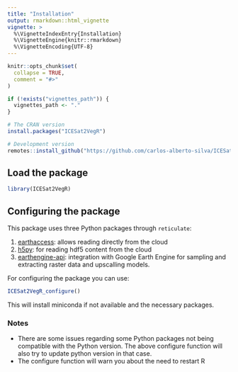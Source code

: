 ```yaml
---
title: "Installation"
output: rmarkdown::html_vignette
vignette: >
  %\VignetteIndexEntry{Installation}
  %\VignetteEngine{knitr::rmarkdown}
  %\VignetteEncoding{UTF-8}
---
```


```r
knitr::opts_chunk$set(
  collapse = TRUE,
  comment = "#>"
)

if (!exists("vignettes_path")) {
  vignettes_path <- "."
}
```

```r
# The CRAN version
install.packages("ICESat2VegR")

# Development version
remotes::install_github("https://github.com/carlos-alberto-silva/ICESat2VegR")
```

## Load the package

```r
library(ICESat2VegR)
```


## Configuring the package

This package uses three Python packages through `reticulate`:

1. [earthaccess](https://github.com/nsidc/earthaccess): allows reading directly from the cloud
2. [h5py](https://github.com/h5py/h5py): for reading hdf5 content from the cloud
3. [earthengine-api](https://github.com/google/earthengine-api): integration with Google Earth Engine for sampling and extracting raster data and upscalling models.

For configuring the package you can use:

```r
ICESat2VegR_configure()

```

This will install miniconda if not available and the necessary packages.

### Notes

 - There are some issues regarding some Python packages not being compatible with the Python version. The above configure function will also try to update python version in that case. 
 - The configure function will warn you about the need to restart R